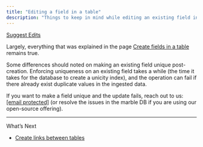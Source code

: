 ```yaml
---
title: "Editing a field in a table"
description: "Things to keep in mind while editing an existing field in a table"
---
```


[Suggest Edits](/edit/editing-a-field-in-a-table)

Largely, everything that was explained in the page [Create fields in a table](/docs/create-fields-in-a-table) remains true.

Some differences should noted on making an existing field unique post-creation. Enforcing uniqueness on an existing field takes a while (the time it takes for the database to create a unicity index), and the operation can fail if there already exist duplicate values in the ingested data.

If you want to make a field unique and the update fails, reach out to us: [\[email protected\]](/cdn-cgi/l/email-protection#b8dbd7d6ccd9dbccf8dbd0dddbd3d5d9cadad4dd96dbd7d5) (or resolve the issues in the marble DB if you are using our open-source offering).

***

What’s Next

* [Create links between tables](/docs/create-links-between-tables)
